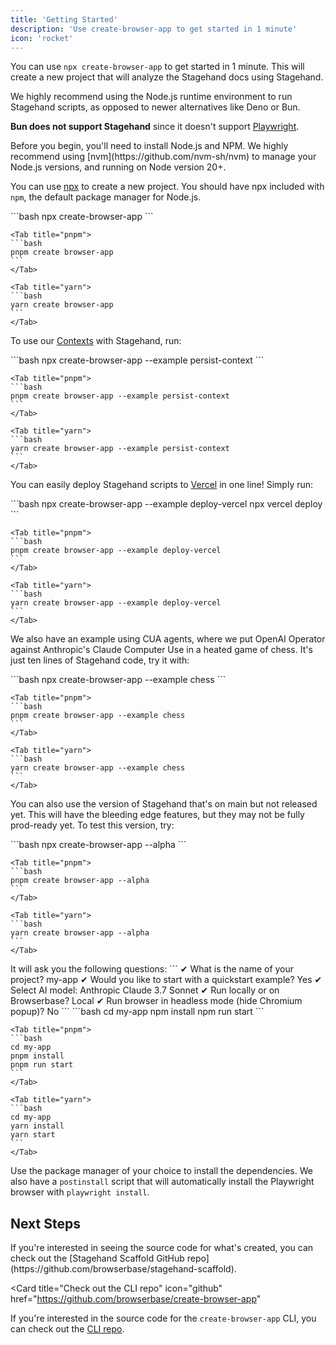 ```yaml
---
title: 'Getting Started'
description: 'Use create-browser-app to get started in 1 minute'
icon: 'rocket'
---
```


You can use `npx create-browser-app` to get started in 1 minute. This will create a new project that will analyze the Stagehand docs using Stagehand.

<Tip>
We highly recommend using the Node.js runtime environment to run Stagehand scripts, as opposed to newer alternatives like Deno or Bun. 

**Bun does not support Stagehand** since it doesn't support [Playwright](https://github.com/search?q=repo:oven-sh/bun+playwright&type=issues).
</Tip>

<Steps>
<Step title="Prerequisites">
   Before you begin, you'll need to install Node.js and NPM. We highly recommend using [nvm](https://github.com/nvm-sh/nvm) to manage your Node.js versions, and running on Node version 20+.
</Step>

<Step title="Create a new project">

You can use [npx](https://docs.npmjs.com/cli/v8/commands/npx) to create a new project. You should have npx included with `npm`, the default package manager for Node.js. 

<Tabs>
	<Tab title="npm">
	```bash
	npx create-browser-app
	```
	</Tab>

	<Tab title="pnpm">
	```bash
	pnpm create browser-app
	```
	</Tab>

	<Tab title="yarn">
	```bash
	yarn create browser-app
	```
	</Tab>
</Tabs>

To use our [Contexts](https://docs.browserbase.com/features/contexts) with Stagehand, run:

<Tabs>
	<Tab title="npm">
	```bash
	npx create-browser-app --example persist-context
	```
	</Tab>

	<Tab title="pnpm">
	```bash
	pnpm create browser-app --example persist-context
	```
	</Tab>

	<Tab title="yarn">
	```bash
	yarn create browser-app --example persist-context
	```
	</Tab>
</Tabs>

You can easily deploy Stagehand scripts to [Vercel](https://vercel.com/) in one line! Simply run:

<Tabs>
	<Tab title="npm">
	```bash
	npx create-browser-app --example deploy-vercel
	npx vercel deploy
	```
	</Tab>

	<Tab title="pnpm">
	```bash
	pnpm create browser-app --example deploy-vercel
	```
	</Tab>

	<Tab title="yarn">
	```bash
	yarn create browser-app --example deploy-vercel
	```
	</Tab>
</Tabs>

We also have an example using CUA agents, where we put OpenAI Operator against Anthropic's Claude Computer Use in a heated game of chess. It's just ten lines of Stagehand code, try it with:

<Tabs>
	<Tab title="npm">
	```bash
	npx create-browser-app --example chess
	```
	</Tab>

	<Tab title="pnpm">
	```bash
	pnpm create browser-app --example chess
	```
	</Tab>

	<Tab title="yarn">
	```bash
	yarn create browser-app --example chess
	```
	</Tab>
</Tabs>

You can also use the version of Stagehand that's on main but not released yet. This will have the bleeding edge features, but they may not be fully prod-ready yet. To test this version, try:

<Tabs>
	<Tab title="npm">
	```bash
	npx create-browser-app --alpha
	```
	</Tab>

	<Tab title="pnpm">
	```bash
	pnpm create browser-app --alpha
	```
	</Tab>

	<Tab title="yarn">
	```bash
	yarn create browser-app --alpha
	```
	</Tab>
</Tabs>
It will ask you the following questions:
```
✔ What is the name of your project? my-app
✔ Would you like to start with a quickstart example? Yes
✔ Select AI model: Anthropic Claude 3.7 Sonnet
✔ Run locally or on Browserbase? Local
✔ Run browser in headless mode (hide Chromium popup)?  No
```

</Step>

<Step title="Install dependencies and run the script">
<Tabs>
	<Tab title="npm">
	```bash
	cd my-app
	npm install
	npm run start
	```
	</Tab>

	<Tab title="pnpm">
	```bash
	cd my-app
	pnpm install
	pnpm run start
	```
	</Tab>

	<Tab title="yarn">
	```bash
	cd my-app
	yarn install
	yarn start
	```
	</Tab>
</Tabs>

Use the package manager of your choice to install the dependencies. We also have a `postinstall` script that will automatically install the Playwright browser with `playwright install`.
</Step>
</Steps>

## Next Steps

<CardGroup cols={2}>
<Card
  title="Check out the scaffold repo"
  icon="github"
  href="https://github.com/browserbase/stagehand-scaffold"
>
  If you're interested in seeing the source code for what's created, you can check out the [Stagehand Scaffold GitHub repo](https://github.com/browserbase/stagehand-scaffold).
</Card>

<Card
  title="Check out the CLI repo"
  icon="github"
  href="https://github.com/browserbase/create-browser-app"
>
  If you're interested in the source code for the `create-browser-app` CLI, you can check out the [CLI repo](https://github.com/browserbase/create-browser-app).
</Card>
</CardGroup>